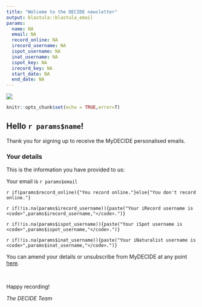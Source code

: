 ```yaml
---
title: "Welcome to the DECIDE newsletter"
output: blastula::blastula_email
params:
  name: NA
  email: NA
  record_online: NA
  irecord_username: NA
  ispot_username: NA
  inat_username: NA
  ispot_key: NA
  irecord_key: NA
  start_date: NA
  end_date: NA
---
```


![](../www/images/Decide_artwork_RGB.png)

```r
knitr::opts_chunk$set(echo = TRUE,error=T)
```

## Hello `r params$name`!

Thank you for signing up to receive the MyDECIDE personalised emails.

### Your details

This is the information you have provided to us:

Your email is `r params$email`

`r if(params$record_online){"You record online."}else{"You don't record online."}`

 `r if(!is.na(params$irecord_username)){paste("Your iRecord username is <code>",params$irecord_username,"</code>.")}`
 
`r if(!is.na(params$ispot_username)){paste("Your iSpot username is <code>",params$ispot_username,"</code>.")}`
  
`r if(!is.na(params$inat_username)){paste("Your iNaturalist username is <code>",params$inat_username,"</code>.")}`

You can amend your details or unsubscribe from MyDECIDE at any point [here](https://decide.ceh.ac.uk/app/newsletter).

<br>

Happy recording!

<i>The DECIDE Team</i>